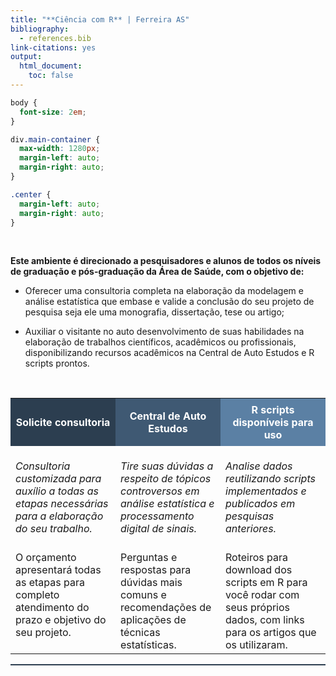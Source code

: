 ```yaml
---
title: "**Ciência com R** | Ferreira AS"
bibliography:
  - references.bib
link-citations: yes
output:
  html_document:
    toc: false
---
```


```css
body {
  font-size: 2em;
}

div.main-container {
  max-width: 1280px;
  margin-left: auto;
  margin-right: auto;
}

.center {
  margin-left: auto;
  margin-right: auto;
}
```

<br>

**Este ambiente é direcionado a pesquisadores e alunos de todos os níveis de graduação e pós-graduação da Área de Saúde, com o objetivo de:**

* Oferecer uma consultoria completa na elaboração da modelagem e análise estatística que embase e valide a conclusão do seu projeto de pesquisa seja ele uma monografia, dissertação, tese ou artigo;

* Auxiliar o visitante no auto desenvolvimento de suas habilidades na elaboração de trabalhos científicos, acadêmicos ou profissionais, disponibilizando recursos acadêmicos na Central de Auto Estudos e R scripts prontos.

<br>

<table class="center" style="width=90%;">
  <colgroup>
       <col span="1" style="width: 30%;">
       <col span="1" style="width: 30%;">
       <col span="1" style="width: 30%;">
    </colgroup>
  <tr>
    <th style="background-color:#2C3E50;padding:0.5em"><font color="white">Solicite consultoria</th>
    <th style="background-color:#3f5973;padding:0.5em"><font color="white">Central de Auto Estudos</th>
    <th style="background-color:#5b80a4;padding:0.5em"><font color="white">R scripts disponíveis para uso</th>
  </tr>
  <tr style="vertical-align:top">
    <td><br>*Consultoria customizada para auxílio a todas as etapas necessárias para a elaboração do seu trabalho.*<br><br></td> 
    <td><br>*Tire suas dúvidas a respeito de tópicos controversos em análise estatística e processamento digital de sinais.*<br><br></td>
    <td><br>*Analise dados reutilizando scripts implementados e publicados em pesquisas anteriores.*<br><br></td>
  </tr>
  <tr style="vertical-align:top">
    <td>O orçamento apresentará todas as etapas para completo atendimento do prazo e objetivo do seu projeto.</td>
    <td>Perguntas e respostas para dúvidas mais comuns e recomendações de aplicações de técnicas estatísticas.</td>
    <td>Roteiros para download dos scripts em R para você rodar com seus próprios dados, com links para os artigos que os utilizaram.</td>
  </tr>
</table>

<!--script for generating HORIZONTAL LINE-->
<hr style="height:2px;border-width:0;color:#2C3E50;background-color:#2C3E50">
